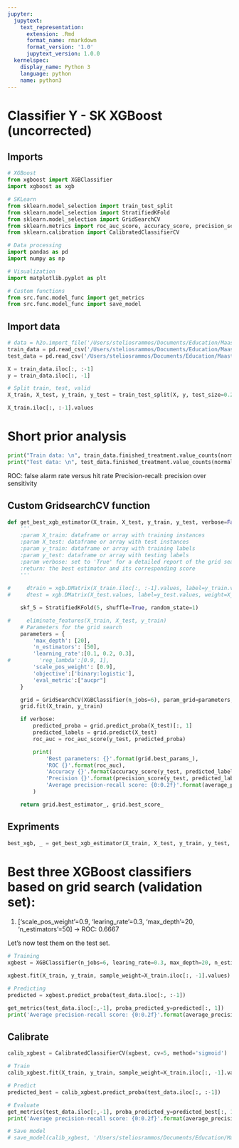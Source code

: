 ```yaml
---
jupyter:
  jupytext:
    text_representation:
      extension: .Rmd
      format_name: rmarkdown
      format_version: '1.0'
      jupytext_version: 1.0.0
  kernelspec:
    display_name: Python 3
    language: python
    name: python3
---
```


# Classifier Y - SK XGBoost (uncorrected)


## Imports

```python
# XGBoost
from xgboost import XGBClassifier
import xgboost as xgb

# SKLearn
from sklearn.model_selection import train_test_split
from sklearn.model_selection import StratifiedKFold
from sklearn.model_selection import GridSearchCV
from sklearn.metrics import roc_auc_score, accuracy_score, precision_score, average_precision_score
from sklearn.calibration import CalibratedClassifierCV

# Data processing
import pandas as pd
import numpy as np

# Visualization
import matplotlib.pyplot as plt

# Custom functions
from src.func.model_func import get_metrics
from src.func.model_func import save_model
```

## Import data

```python
# data = h2o.import_file('/Users/steliosrammos/Documents/Education/Maastricht/DKE-Year3/BachelorThesis/bachelor_thesis/data/processed/classifier_s/data_classifier_s.csv')
train_data = pd.read_csv('/Users/steliosrammos/Documents/Education/Maastricht/DKE-Year3/BachelorThesis/bachelor_thesis/data/processed/classifier_y/unweighted/classifier_y_unweighted_train.csv', sep=";")
test_data = pd.read_csv('/Users/steliosrammos/Documents/Education/Maastricht/DKE-Year3/BachelorThesis/bachelor_thesis/data/processed/classifier_y/unweighted/classifier_y_unweighted_test.csv', sep=";")
```

```python
X = train_data.iloc[:, :-1]
y = train_data.iloc[:, -1]
```

```python
# Split train, test, valid
X_train, X_test, y_train, y_test = train_test_split(X, y, test_size=0.2, random_state=55)
```

```python
X_train.iloc[:, :-1].values
```

# Short prior analysis

```python
print("Train data: \n", train_data.finished_treatment.value_counts(normalize=True))
print("Test data: \n", test_data.finished_treatment.value_counts(normalize=True))
```

ROC: false alarm rate versus hit rate
Precision-recall: precision over sensitivity


## Custom GridsearchCV function

```python
def get_best_xgb_estimator(X_train, X_test, y_train, y_test, verbose=False):
    '''
    :param X_train: dataframe or array with training instances
    :param X_test: dataframe or array with test instances
    :param y_train: dataframe or array with training labels
    :param y_test: dataframe or array with testing labels
    :param verbose: set to 'True' for a detailed report of the grid search
    :return: the best estimator and its corresponding score
    '''
    
#     dtrain = xgb.DMatrix(X_train.iloc[:, :-1].values, label=y_train.values, weight=X_train.iloc[:, -1].values)
#     dtest = xgb.DMatrix(X_test.values, label=y_test.values, weight=X_test.iloc[:, -1].values)

    skf_5 = StratifiedKFold(5, shuffle=True, random_state=1)

#     eliminate_features(X_train, X_test, y_train)
    # Parameters for the grid search
    parameters = {
        'max_depth': [20],
        'n_estimators': [50],
        'learning_rate':[0.1, 0.2, 0.3],
#         'reg_lambda':[0.9, 1],
        'scale_pos_weight': [0.9],
        'objective':['binary:logistic'],
        'eval_metric':["aucpr"]
    }

    grid = GridSearchCV(XGBClassifier(n_jobs=6), param_grid=parameters, cv=skf_5, scoring="roc_auc", verbose=0)
    grid.fit(X_train, y_train)

    if verbose:
        predicted_proba = grid.predict_proba(X_test)[:, 1]
        predicted_labels = grid.predict(X_test)
        roc_auc = roc_auc_score(y_test, predicted_proba)

        print(
            'Best parameters: {}'.format(grid.best_params_),
            'ROC {}'.format(roc_auc),
            'Accuracy {}'.format(accuracy_score(y_test, predicted_labels)),
            'Precision {}'.format(precision_score(y_test, predicted_labels)),
            'Average precision-recall score: {0:0.2f}'.format(average_precision_score(y_test, predicted_proba))
        )

    return grid.best_estimator_, grid.best_score_
```

## Expriments

```python
best_xgb, _ = get_best_xgb_estimator(X_train, X_test, y_train, y_test, verbose=True)
```

# Best three XGBoost classifiers based on grid search (validation set):

1. ['scale_pos_weight'=0.9, 'learing_rate'=0.3, 'max_depth'=20, 'n_estimators'=50] -> ROC: 0.6667

Let's now test them on the test set.

```python
# Training
xgbest = XGBClassifier(n_jobs=6, learing_rate=0.3, max_depth=20, n_estimators=50, scale_pos_weight=0.9)

xgbest.fit(X_train, y_train, sample_weight=X_train.iloc[:, -1].values)

# Predicting
predicted = xgbest.predict_proba(test_data.iloc[:, :-1])
```

```python
get_metrics(test_data.iloc[:,-1], proba_predicted_y=predicted[:, 1])
print('Average precision-recall score: {0:0.2f}'.format(average_precision_score(test_data.iloc[:,-1], predicted[:, 1])))
```

## Calibrate

```python
calib_xgbest = CalibratedClassifierCV(xgbest, cv=5, method='sigmoid')

# Train
calib_xgbest.fit(X_train, y_train, sample_weight=X_train.iloc[:, -1].values)

# Predict
predicted_best = calib_xgbest.predict_proba(test_data.iloc[:, :-1])

# Evaluate
get_metrics(test_data.iloc[:,-1], proba_predicted_y=predicted_best[:, 1])
print('Average precision-recall score: {0:0.2f}'.format(average_precision_score(test_data.iloc[:,-1], predicted_best[:, 1])))
```

```python
# Save model
# save_model(calib_xgbest, '/Users/steliosrammos/Documents/Education/Maastricht/DKE-Year3/BachelorThesis/bachelor_thesis/models/corrected_classifiers_y_sk/classifier_y_sk_xgboost')
```

```python

```
